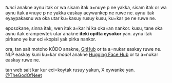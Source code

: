 _tunci_ anakne aynu itak or wa sisam itak a=nuye p ne yakka, sisam itak or wa aynu itak a=nuye p ne yakka easkay aeywankep ne ruwe ne. aynu itak eyaypakasnu wa oka utar ku=kasuy rusuy kusu, ku=kar pe ne ruwe ne.

eposokane, sinna itak, wen itak a=kar hi ka oka=an nankor. kusu, tane oka aynu itak erampewtek utar anakne **iteki opitta eysokor** yan. aynu itak pirkano ye kur eci=kopisi yak pirka nankor.

ora, tan sait motoho KÔDO anakne, [GitHub](https://github.com/neet/tunci) or ta a=nukar easkay ruwe ne. NLP easkay kuni ku=kar _model_ anakne [Hugging Face Hub](https://huggingface.co/aynumosir) or ta a=nukar easkay ruwe ne.

tan web sait kar kur eci=koytak rusuy yakun, X eywanke yan. [@TheGodOfNeet](https://x.com/TheGodOfNeet)
